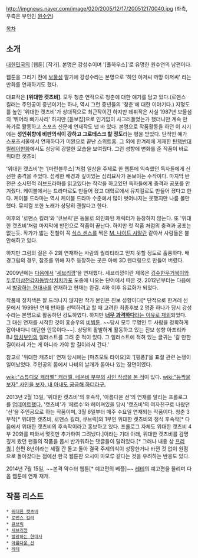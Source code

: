http://imgnews.naver.com/image/020/2005/12/17/200512170040.jpg
(좌측,우측은 부인인 [[원수연]])

[[목차]]

== 소개 ==
[[대한민국]]의 [웹툰] [작가]. 본명은 강성수이며 '[풀하우스]'로 유명한 원수연의 남편이다. 

웹툰을 그리기 전에 [[보물섬]] 말기에 강성수라는 본명으로 '하얀 아저씨 까망 아저씨' 라는 만화를 연재하기도 했다.

대표작은 '''[위대한 캣츠비]'''. 모두 청춘 연작으로 청춘에 대한 얘기를 담고 있다.(로맨스 킬러는 주인공이 중년이기는 하나, 역시 그런 중년들의 '청춘'에 대한 이야기다.) 지명도를 높인 '위대한 캣츠비'가 상대적으로 최근작이긴 하지만 데뷔작은 사실 1987년 보물섬의 '뛰어라 빠가사리' 하지만 [듣보잡]으로 인기없이 사그러들었는가 했더니만 계속 만화가로 활동하고 스포츠 신문에 연재작도 낸 바 있다. 본명으로 작품활동을 하던 이 시기에는 '''성인취향에 비판의식이 강하고 그로테스크 할 정도'''라는 평을 받았다. 단적인 예가 스포츠서울에서 연재하다가 미완으로 끝난 스위트홈. 그 외에 한겨레에 게재한 [http://legacy.www.hani.co.kr/section-003500000/2004/03/003500000200403201338001.html/ 탄핵반대릴레이만화]에서도 상당히 강렬한 모습을 보여줬다. 그런 성향에 변화를 준 작품이 바로 위대한 캣츠비

'위대한 캣츠비'는 '[마린블루스]'처럼 일상을 주제로 한 웹툰에 익숙했던 독자들에게 신선한 충격을 주었다. 섬세한 배경과 깊이있는 심리묘사가 돋보이는 수작이다. 마지막 반전은 소시민적 러브드라마를 읽고있다는 착각을 하고있던 독자들에게 충격과 공포를 안겨줬다. 케이블에서는 드라마로도 만들어 졌고 대학로에서 뮤지컬로도 만들어 졌다고 한다. 케이블 드라마는 역시 케이블 드라마 수준에서 많이 벗어나지는 못했지만 나름 볼만했다. 뮤지컬 또한 노래가 상당히 괜찮다고 한다.

이후의 '로맨스 킬러'와 '큐브릭'은 동물로 의인화된 캐릭터가 등장하지 않는다. 또 '위대한 캣츠비'처럼 마지막에 반전으로 작품이 끝난다. 하지만 첫 작품 처럼의 충격과 공포는 없는듯. 작가가 밟는 전철이 꼭 [[식스 센스]]를 찍은 [[M. 나이트 샤말란]] 같아서 사람들은 불안해하고 있다.

하지만 그림의 질은 주 2회 연재하는 사람의 퀄리티라고 믿지 못할 정도로 훌륭하다. 배경그림의 경우, 참조를 위해 자주 등장하는 곳은 아예 3D 렌더링으로 만들어 버렸다.

2009년에는 [[다음]]에서 '[[세브리깡]]'을 연재했다. 세브리깡이란 제목은 [[김수한무거북이와두루미삼천갑자동방삭치치카포]] 도중에 나오는 단어에서 따온 것. 2012년부터는 다음에서 [[발광하는 현대사]]를 연재하고 현재는 완결. 4화 이후 유료화가 되었다.

작품에 정치색은 잘 드러나지 않지만 작가 본인은 진보 성향이다[* 단적으로 한겨레 신문에서 1999년 연재 만화를 선택하려고 할 때 고려한 최종후보 2 명중 하나가 당시 강성수라는 본명으로 활동하던 강도하였다. 하지만 [http://blog.hani.co.kr/bonbon/37771/ '''너무 과격하다'''라는 이유로 제외]되었다. 그 대신 연재를 시작한 것이 홍승우의 [[비빔툰]]. ~~당시 모두 무명인 두 사람을 정확하게 잡아내다니 대단한 안목이다~~]. 상당히 활발하게 활동하고 있는 진보 성향 아프리카 BJ [[망치부인]]의  일러스트를 그려 준 적이 있다. 그 일러스트에 적혀 있는 글귀는 '갈 만한 길이라서 가는 게 아니라 가야 할 길이라서 간다.'

참고로 '위대한 캐츠비' 연재 당시에는 [마츠모토 타이요]의 '[핑퐁]'을 표절 관련 논쟁이 일어났었다. 주인공의 몸에서 나비의 날개가 돋아나 있는 장면이였다. 

[[wiki:"스튜디오 캐러멜" 캐러멜, 네온비 부부]]의 [http://cartoon.media.daum.net/webtoon/viewer/15874 사인 작성을 본 적]이 있다. [[wiki:"등짝을 보자" 사인을 보자. 내 아내도 궁금해 하더라구.]]

2013년 2월 13일, '위대한 캣츠비'의 후속작, '아름다운 선'의 연재를 알리는 프롤로그를 [http://cartoon.media.daum.net/webtoon/view/beautysun 업데이트했다.] '캣츠비'가 '페르수'와 헤어져있을 당시 '캣츠비'의 여자친구로 나왔던 '선'을 주인공으로 하는 작품이며, 3월 6일부터 매주 수요일 연재되는 작품이다. 청춘 3부작[* 위대한 캣츠비, 로맨스 킬러, 큐브릭]의 1부인 위대한 캣츠비의 정식 후속작[* 다음에서 위대한 캣츠비의 후속작이라고 홍보하고 있다. 프롤로그 자체도 위대한 캣츠비 4부 20화를 따와서 몇컷만 추가하여 그려냈다.]이라는 기대 아래, 위대한 캣츠비를 감명깊게 봤던 팬들의 작품을 몹시 반가워하는 댓글들이 달려있다.[* 그러나 내용 상 [[프리퀄]].] 한편 8년이라는 세월 간 돌고 돌아 결국 주제의식이 성장한거나 바뀐 것 없이 원점으로 돌아갔다는 점에선 한국 웹툰판 오시이 마모루 같다는 것을 우려하는 반응도 있다.

2014년 7월 15일, ~~본격 약수터 웹툰[* 예고편의 베플]~~ [http://webtoon.daum.net/webtoon/viewer/26091 레테]의 예고편을 올리며 다음 웹툰에 연재 재개.

== 작품 리스트 ==
 * [[위대한 캣츠비]]
 * [[로맨스 킬러]]
 * [[큐브릭]]
 * [[세브리깡]]
 * [[발광하는 현대사]]
 * [[아름다운 선]]
 * [[레테]]
